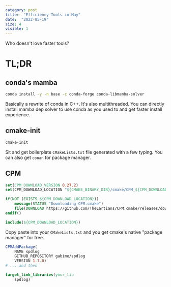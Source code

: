 ```yaml
---
category: post
title:  "Efficiency Tools in May"
date:  "2022-05-19"
size: 4
visible: 1
---
```


Who doesn't love faster tools?

# TL;DR
## conda's mamba

```sh
conda install -y -n base -c conda-forge conda-libmamba-solver
```

Basically a rewrite of conda in C++. It's also multithreaded. You can directly install mamba dep solver to use conda as you used to and get faster install experience.


## cmake-init

```sh
cmake-init
```
Sit and get boilerplate `CMakeLists.txt` file generated with a few typing. You can also get `conan` for package manager.

## CPM

```cmake
set(CPM_DOWNLOAD_VERSION 0.27.2) 
set(CPM_DOWNLOAD_LOCATION "${CMAKE_BINARY_DIR}/cmake/CPM_${CPM_DOWNLOAD_VERSION}.cmake")

if(NOT (EXISTS ${CPM_DOWNLOAD_LOCATION}))
    message(STATUS "Downloading CPM.cmake")
    file(DOWNLOAD https://github.com/TheLartians/CPM.cmake/releases/download/v${CPM_DOWNLOAD_VERSION}/CPM.cmake ${CPM_DOWNLOAD_LOCATION})
endif()

include(${CPM_DOWNLOAD_LOCATION})
```
Copy paste into your `CMakeLists.txt` and you get cmake's native "package manager" for free.
```cmake
CPMAddPackage(
    NAME spdlog
    GITHUB_REPOSITORY gabime/spdlog
    VERSION 1.7.0)
# ... and then

target_link_libraries(your_lib
    spdlog)
```

